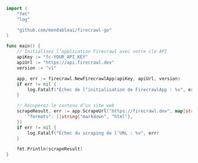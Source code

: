 ```go Go
import (
	"fmt"
	"log"

	"github.com/mendableai/firecrawl-go"
)

func main() {
	// Initialisez l’application Firecrawl avec votre clé API
	apiKey := "fc-YOUR_API_KEY"
	apiUrl := "https://api.firecrawl.dev"
	version := "v1"

	app, err := firecrawl.NewFirecrawlApp(apiKey, apiUrl, version)
	if err != nil {
		log.Fatalf("Échec de l’initialisation de FirecrawlApp : %v", err)
	}

	// Récupérez le contenu d’un site web
	scrapeResult, err := app.ScrapeUrl("https://firecrawl.dev", map[string]any{
		"formats": []string{"markdown", "html"},
	})
	if err != nil {
		log.Fatalf("Échec du scraping de l’URL : %v", err)
	}

	fmt.Println(scrapeResult)
}
```
